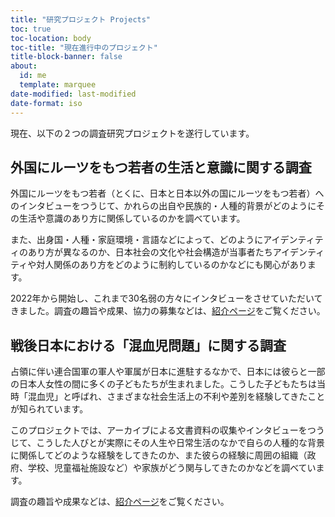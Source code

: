 ```yaml
---
title: "研究プロジェクト Projects"
toc: true
toc-location: body
toc-title: "現在進行中のプロジェクト"
title-block-banner: false
about:
  id: me
  template: marquee
date-modified: last-modified
date-format: iso
---
```


現在、以下の２つの調査研究プロジェクトを遂行しています。

## 外国にルーツをもつ若者の生活と意識に関する調査

外国にルーツをもつ若者（とくに、日本と日本以外の国にルーツをもつ若者）へのインタビューをつうじて、かれらの出自や民族的・人種的背景がどのようにその生活や意識のあり方に関係しているのかを調べています。

また、出身国・人種・家庭環境・言語などによって、どのようにアイデンティティのあり方が異なるのか、日本社会の文化や社会構造が当事者たちアイデンティティや対人関係のあり方をどのように制約しているのかなどにも関心があります。

2022年から開始し、これまで30名弱の方々にインタビューをさせていただいてきました。調査の趣旨や成果、協力の募集などは、[紹介ページ](prj-youth.qmd)をご覧ください。

## 戦後日本における「混血児問題」に関する調査

占領に伴い連合国軍の軍人や軍属が日本に進駐するなかで、日本には彼らと一部の日本人女性の間に多くの子どもたちが生まれました。こうした子どもたちは当時「混血児」と呼ばれ、さまざまな社会生活上の不利や差別を経験してきたことが知られています。

このプロジェクトでは、アーカイブによる文書資料の収集やインタビューをつうじて、こうした人びとが実際にその人生や日常生活のなかで自らの人種的な背景に関係してどのような経験をしてきたのか、また彼らの経験に周囲の組織（政府、学校、児童福祉施設など）や家族がどう関与してきたのかなどを調べています。

調査の趣旨や成果などは、[紹介ページ](prj-konketsuji.qmd)をご覧ください。
